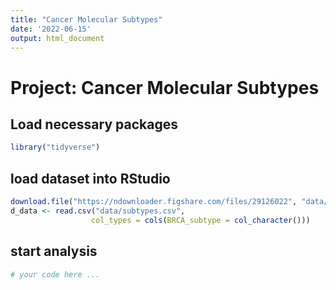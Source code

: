 ```yaml
---
title: "Cancer Molecular Subtypes"
date: '2022-06-15'
output: html_document
---
```


# Project: Cancer Molecular Subtypes

## Load necessary packages

```r
library("tidyverse")
```

## load dataset into RStudio

```r
download.file("https://ndownloader.figshare.com/files/29126022", "data/subtypes.csv")
d_data <- read.csv("data/subtypes.csv",
                  col_types = cols(BRCA_subtype = col_character()))
```

## start analysis

```r
# your code here ...

```

